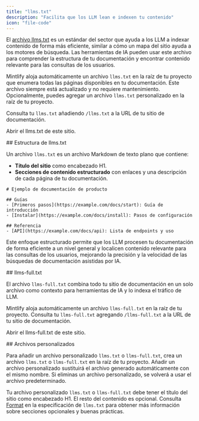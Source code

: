 ```yaml
---
title: "llms.txt"
description: "Facilita que los LLM lean e indexen tu contenido"
icon: "file-code"
---
```



El [archivo llms.txt](https://llmstxt.org) es un estándar del sector que ayuda a los LLM a indexar contenido de forma más eficiente, similar a cómo un mapa del sitio ayuda a los motores de búsqueda. Las herramientas de IA pueden usar este archivo para comprender la estructura de tu documentación y encontrar contenido relevante para las consultas de los usuarios.

Mintlify aloja automáticamente un archivo `llms.txt` en la raíz de tu proyecto que enumera todas las páginas disponibles en tu documentación. Este archivo siempre está actualizado y no requiere mantenimiento. Opcionalmente, puedes agregar un archivo `llms.txt` personalizado en la raíz de tu proyecto.

Consulta tu `llms.txt` añadiendo `/llms.txt` a la URL de tu sitio de documentación.

<PreviewButton href="https://mintlify.com/docs/llms.txt">Abrir el llms.txt de este sitio.</PreviewButton>


<div id="llmstxt-structure">
  ## Estructura de llms.txt
</div>

Un archivo `llms.txt` es un archivo Markdown de texto plano que contiene:

* **Título del sitio** como encabezado H1.
* **Secciones de contenido estructurado** con enlaces y una descripción de cada página de tu documentación.

```mdx Example llms.txt
# Ejemplo de documentación de producto

## Guías
- [Primeros pasos](https://example.com/docs/start): Guía de introducción
- [Instalar](https://example.com/docs/install): Pasos de configuración

## Referencia
- [API](https://example.com/docs/api): Lista de endpoints y uso
```

Este enfoque estructurado permite que los LLM procesen tu documentación de forma eficiente a un nivel general y localicen contenido relevante para las consultas de los usuarios, mejorando la precisión y la velocidad de las búsquedas de documentación asistidas por IA.


<div id="llms-fulltxt">
  ## llms-full.txt
</div>

El archivo `llms-full.txt` combina todo tu sitio de documentación en un solo archivo como contexto para herramientas de IA y lo indexa el tráfico de LLM.

Mintlify aloja automáticamente un archivo `llms-full.txt` en la raíz de tu proyecto. Consulta tu `llms-full.txt` agregando `/llms-full.txt` a la URL de tu sitio de documentación.

<PreviewButton href="https://mintlify.com/docs/llms-full.txt">Abrir el llms-full.txt de este sitio.</PreviewButton>



<div id="custom-files">
  ## Archivos personalizados
</div>

Para añadir un archivo personalizado `llms.txt` o `llms-full.txt`, crea un archivo `llms.txt` o `llms-full.txt` en la raíz de tu proyecto. Añadir un archivo personalizado sustituirá el archivo generado automáticamente con el mismo nombre. Si eliminas un archivo personalizado, se volverá a usar el archivo predeterminado.

Tu archivo personalizado `llms.txt` o `llms-full.txt` debe tener el título del sitio como encabezado H1. El resto del contenido es opcional. Consulta [Format](https://llmstxt.org/#format) en la especificación de `llms.txt` para obtener más información sobre secciones opcionales y buenas prácticas.
